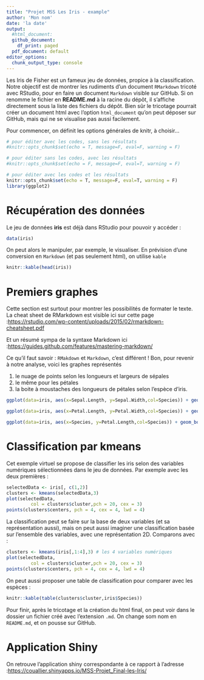 ```yaml
---
title: "Projet MSS Les Iris - example"
author: 'Mon nom'
date: 'la date'
output:
  #html_document:
  github_document:
    df_print: paged
  pdf_document: default
editor_options: 
  chunk_output_type: console
---
```



Les Iris de Fisher est un fameux jeu de données, propice à la classification. Notre objectif est de montrer les rudiments d'un document `RMarkdown` tricoté avec RStudio, pour en faire un document `Markdown` visible sur GitHub. Si on renomme le fichier en **README.md** à la racine du dépôt, il s'affiche directement sous la liste des fichiers du dépôt. Bien sûr le tricotage pourrait créer un document html avec l'option `html_document` qu'on peut  déposer sur GitHub, mais qui ne se visualise pas aussi facilement.


Pour commencer, on définit les options générales de knitr, à choisir...
```r
# pour éditer avec les codes, sans les résultats
#knitr::opts_chunk$set(echo = T, message=F, eval=F, warning = F) 

# pour éditer sans les codes, avec les résultats
#knitr::opts_chunk$set(echo = F, message=F, eval=T, warning = F)

# pour éditer avec les codes et les résultats
knitr::opts_chunk$set(echo = T, message=F, eval=T, warning = F)
library(ggplot2)
```


# Récupération des données
Le jeu de données **iris** est déjà dans RStudio pour pouvoir y accéder : 
```r
data(iris)
```

On peut alors le manipuler, par exemple, le visualiser. En prévision d'une conversion en `Markdown` (et pas seulement html), on utilise `kable`

```r
knitr::kable(head(iris))
```

# Premiers graphes

Cette section est surtout pour montrer les possibilités de formater le texte. La cheat sheet de RMarkdown est visible ici sur cette page :<https://rstudio.com/wp-content/uploads/2015/02/rmarkdown-cheatsheet.pdf>

Et un résumé sympa de la syntaxe Markdown ici :<https://guides.github.com/features/mastering-markdown/>

Ce qu'il faut savoir : `RMakdown` et `Markdown`, c'est différent !
Bon, pour revenir à notre analyse, voici les graphes représentés

1. le nuage de points selon les longueurs et largeurs de sépales
2. le même pour les pétales
3. la boite à moustaches des longueurs de pétales selon l'espèce d'iris.

```r
ggplot(data=iris, aes(x=Sepal.Length, y=Sepal.Width,col=Species)) + geom_point(size=3, alpha=0.7)+ggtitle('Graphe selon les Sépales')
```

```r
ggplot(data=iris, aes(x=Petal.Length, y=Petal.Width,col=Species)) + geom_point(size=3, alpha=0.7)+ggtitle('Graphe selon les Pétales')
```

```r
ggplot(data=iris, aes(x=Species, y=Petal.Length,col=Species)) + geom_boxplot()
```

# Classification par kmeans

Cet exemple virtuel se propose de classifier les iris selon des variables numériques  sélectionnées dans le jeu de données. Par exemple avec les deux premières : 
```r
selectedData <- iris[, c(1,2)]
clusters <- kmeans(selectedData,3)
plot(selectedData,
         col = clusters$cluster,pch = 20, cex = 3)
points(clusters$centers, pch = 4, cex = 4, lwd = 4)
```

La classification peut se faire sur la base de deux variables (et sa représentation aussi), mais on peut aussi imaginer une classification basée sur l'ensemble des variables, avec une représentation 2D. Comparons avec : 

```r
clusters <- kmeans(iris[,1:4],3) # les 4 variables numériques
plot(selectedData,
         col = clusters$cluster,pch = 20, cex = 3)
points(clusters$centers, pch = 4, cex = 4, lwd = 4)
```

On peut aussi proposer une table de classification pour comparer avec les espèces : 
```r
knitr::kable(table(clusters$cluster,iris$Species))
```

Pour finir, après le tricotage et la création du html final, on peut voir dans le dossier un fichier créé avec l'extension `.md`. On change som nom en `README.md`, et on pousse sur GitHub. 

# Application Shiny

On retrouve l'application shiny correspondante à ce rapport à l'adresse :<https://couallier.shinyapps.io/MSS-Projet_Final-les-Iris/>